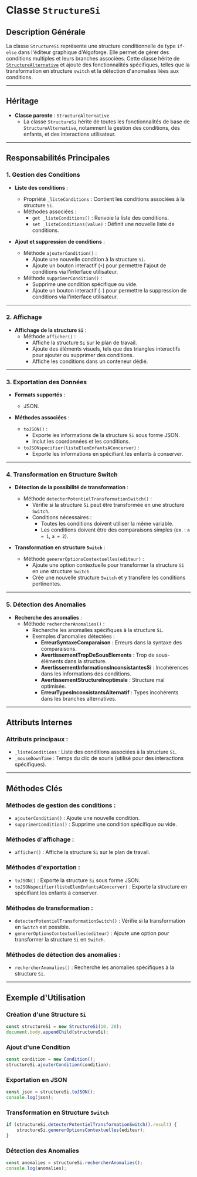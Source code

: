 # Classe `StructureSi`

## Description Générale

La classe `StructureSi` représente une structure conditionnelle de type `if-else` dans l'éditeur graphique d'Algoforge. Elle permet de gérer des conditions multiples et leurs branches associées. Cette classe hérite de [`StructureAlternative`](./04_structure_alt.mdx) et ajoute des fonctionnalités spécifiques, telles que la transformation en structure `switch` et la détection d'anomalies liées aux conditions.

---

## Héritage

-   **Classe parente** : `StructureAlternative`
    -   La classe `StructureSi` hérite de toutes les fonctionnalités de base de `StructureAlternative`, notamment la gestion des conditions, des enfants, et des interactions utilisateur.

---

## Responsabilités Principales

### 1. **Gestion des Conditions**

-   **Liste des conditions** :

    -   Propriété `_listeConditions` : Contient les conditions associées à la structure `Si`.
    -   Méthodes associées :
        -   `get _listeConditions()` : Renvoie la liste des conditions.
        -   `set _listeConditions(value)` : Définit une nouvelle liste de conditions.

-   **Ajout et suppression de conditions** :
    -   Méthode `ajouterCondition()` :
        -   Ajoute une nouvelle condition à la structure `Si`.
        -   Ajoute un bouton interactif (`+`) pour permettre l'ajout de conditions via l'interface utilisateur.
    -   Méthode `supprimerCondition()` :
        -   Supprime une condition spécifique ou vide.
        -   Ajoute un bouton interactif (`-`) pour permettre la suppression de conditions via l'interface utilisateur.

---

### 2. **Affichage**

-   **Affichage de la structure `Si`** :
    -   Méthode `afficher()` :
        -   Affiche la structure `Si` sur le plan de travail.
        -   Ajoute des éléments visuels, tels que des triangles interactifs pour ajouter ou supprimer des conditions.
        -   Affiche les conditions dans un conteneur dédié.

---

### 3. **Exportation des Données**

-   **Formats supportés** :

    -   JSON.

-   **Méthodes associées** :
    -   `toJSON()` :
        -   Exporte les informations de la structure `Si` sous forme JSON.
        -   Inclut les coordonnées et les conditions.
    -   `toJSONspecifier(listeElemEnfantsAConcerver)` :
        -   Exporte les informations en spécifiant les enfants à conserver.

---

### 4. **Transformation en Structure Switch**

-   **Détection de la possibilité de transformation** :

    -   Méthode `detecterPotentielTransformationSwitch()` :
        -   Vérifie si la structure `Si` peut être transformée en une structure `Switch`.
        -   Conditions nécessaires :
            -   Toutes les conditions doivent utiliser la même variable.
            -   Les conditions doivent être des comparaisons simples (ex. : `a = 1`, `a = 2`).

-   **Transformation en structure `Switch`** :
    -   Méthode `genererOptionsContextuelles(editeur)` :
        -   Ajoute une option contextuelle pour transformer la structure `Si` en une structure `Switch`.
        -   Crée une nouvelle structure `Switch` et y transfère les conditions pertinentes.

---

### 5. **Détection des Anomalies**

-   **Recherche des anomalies** :
    -   Méthode `rechercherAnomalies()` :
        -   Recherche les anomalies spécifiques à la structure `Si`.
        -   Exemples d'anomalies détectées :
            -   **ErreurSyntaxeComparaison** : Erreurs dans la syntaxe des comparaisons.
            -   **AvertissementTropDeSousElements** : Trop de sous-éléments dans la structure.
            -   **AvertissementInformationsInconsistantesSi** : Incohérences dans les informations des conditions.
            -   **AvertissementStructureInoptimale** : Structure mal optimisée.
            -   **ErreurTypesInconsistantsAlternatif** : Types incohérents dans les branches alternatives.

---

## Attributs Internes

### Attributs principaux :

-   `_listeConditions` : Liste des conditions associées à la structure `Si`.
-   `_mouseDownTime` : Temps du clic de souris (utilisé pour des interactions spécifiques).

---

## Méthodes Clés

### Méthodes de gestion des conditions :

-   `ajouterCondition()` : Ajoute une nouvelle condition.
-   `supprimerCondition()` : Supprime une condition spécifique ou vide.

### Méthodes d'affichage :

-   `afficher()` : Affiche la structure `Si` sur le plan de travail.

### Méthodes d'exportation :

-   `toJSON()` : Exporte la structure `Si` sous forme JSON.
-   `toJSONspecifier(listeElemEnfantsAConcerver)` : Exporte la structure en spécifiant les enfants à conserver.

### Méthodes de transformation :

-   `detecterPotentielTransformationSwitch()` : Vérifie si la transformation en `Switch` est possible.
-   `genererOptionsContextuelles(editeur)` : Ajoute une option pour transformer la structure `Si` en `Switch`.

### Méthodes de détection des anomalies :

-   `rechercherAnomalies()` : Recherche les anomalies spécifiques à la structure `Si`.

---

## Exemple d'Utilisation

### Création d'une Structure `Si`

```javascript
const structureSi = new StructureSi(10, 20);
document.body.appendChild(structureSi);
```

### Ajout d'une Condition

```javascript
const condition = new Condition();
structureSi.ajouterCondition(condition);
```

### Exportation en JSON

```javascript
const json = structureSi.toJSON();
console.log(json);
```

### Transformation en Structure `Switch`

```javascript
if (structureSi.detecterPotentielTransformationSwitch().result) {
	structureSi.genererOptionsContextuelles(editeur);
}
```

### Détection des Anomalies

```javascript
const anomalies = structureSi.rechercherAnomalies();
console.log(anomalies);
```
